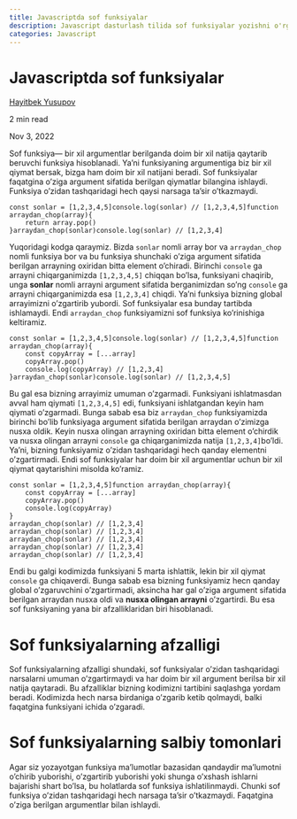 ```yaml
---
title: Javascriptda sof funksiyalar
description: Javascript dasturlash tilida sof funksiyalar yozishni o'rganamiz
categories: Javascript
---
```


# Javascriptda sof funksiyalar

[](https://medium.com/@khaitbekdev?source=post_page-----f9818bd2220e--------------------------------)

[Hayitbek Yusupov](https://medium.com/@khaitbekdev?source=post_page-----f9818bd2220e--------------------------------)

2 min read

Nov 3, 2022

Sof funksiya— bir xil argumentlar berilganda doim bir xil natija qaytarib beruvchi funksiya hisoblanadi. Ya’ni funksiyaning argumentiga biz bir xil qiymat bersak, bizga ham doim bir xil natijani beradi. Sof funksiyalar faqatgina o’ziga argument sifatida berilgan qiymatlar bilangina ishlaydi. Funksiya o’zidan tashqaridagi hech qaysi narsaga ta’sir o’tkazmaydi.

```
const sonlar = [1,2,3,4,5]console.log(sonlar) // [1,2,3,4,5]function arraydan_chop(array){
    return array.pop()
}arraydan_chop(sonlar)console.log(sonlar) // [1,2,3,4]
```

Yuqoridagi kodga qaraymiz. Bizda `sonlar` nomli array bor va `arraydan_chop` nomli funksiya bor va bu funksiya shunchaki o’ziga argument sifatida berilgan arrayning oxiridan bitta element o’chiradi. Birinchi `console` ga arrayni chiqarganimizda `[1,2,3,4,5]` chiqqan bo’lsa, funksiyani chaqirib, unga **sonlar** nomli arrayni argument sifatida berganimizdan so’ng `console` ga arrayni chiqarganimizda esa `[1,2,3,4]` chiqdi. Ya’ni funksiya bizning global arrayimizni o’zgartirib yubordi. Sof funksiyalar esa bunday tartibda ishlamaydi. Endi `arraydan_chop` funksiyamizni sof funksiya ko’rinishiga keltiramiz.

```
const sonlar = [1,2,3,4,5]console.log(sonlar) // [1,2,3,4,5]function arraydan_chop(array){
    const copyArray = [...array]
    copyArray.pop()
    console.log(copyArray) // [1,2,3,4]
}arraydan_chop(sonlar)console.log(sonlar) // [1,2,3,4,5]
```

Bu gal esa bizning arrayimiz umuman o’zgarmadi. Funksiyani ishlatmasdan avval ham qiymati `[1,2,3,4,5]` edi, funksiyani ishlatgandan keyin ham qiymati o’zgarmadi. Bunga sabab esa biz `arraydan_chop` funksiyamizda birinchi bo’lib funksiyaga argument sifatida berilgan arraydan o’zimizga nusxa oldik. Keyin nusxa olingan arrayning oxiridan bitta element o’chirdik va nusxa olingan arrayni `console` ga chiqarganimizda natija `[1,2,3,4]`bo’ldi. Ya’ni, bizning funksiyamiz o’zidan tashqaridagi hech qanday elementni o’zgartirmadi. Endi sof funksiyalar har doim bir xil argumentlar uchun bir xil qiymat qaytarishini misolda ko’ramiz.

```
const sonlar = [1,2,3,4,5]function arraydan_chop(array){
    const copyArray = [...array]
    copyArray.pop()
    console.log(copyArray)
}
arraydan_chop(sonlar) // [1,2,3,4]
arraydan_chop(sonlar) // [1,2,3,4]
arraydan_chop(sonlar) // [1,2,3,4]
arraydan_chop(sonlar) // [1,2,3,4]
arraydan_chop(sonlar) // [1,2,3,4]
```

Endi bu galgi kodimizda funksiyani 5 marta ishlattik, lekin bir xil qiymat `console` ga chiqaverdi. Bunga sabab esa bizning funksiyamiz hecn qanday global o’zgaruvchini o’zgartirmadi, aksincha har gal o’ziga argument sifatida berilgan arraydan nusxa oldi va **nusxa olingan arrayni** o’zgartirdi. Bu esa sof funksiyaning yana bir afzalliklaridan biri hisoblanadi.

# Sof funksiyalarning afzalligi

Sof funksiyalarning afzalligi shundaki, sof funksiyalar o’zidan tashqaridagi narsalarni umuman o’zgartirmaydi va har doim bir xil argument berilsa bir xil natija qaytaradi. Bu afzalliklar bizning kodimizni tartibini saqlashga yordam beradi. Kodimizda hech narsa birdaniga o’zgarib ketib qolmaydi, balki faqatgina funksiyani ichida o’zgaradi.

# Sof funksiyalarning salbiy tomonlari

Agar siz yozayotgan funksiya ma’lumotlar bazasidan qandaydir ma’lumotni o’chirib yuborishi, o’zgartirib yuborishi yoki shunga o’xshash ishlarni bajarishi shart bo’lsa, bu holatlarda sof funksiya ishlatilinmaydi. Chunki sof funksiya o’zidan tashqaridagi hech narsaga ta’sir o’tkazmaydi. Faqatgina o’ziga berilgan argumentlar bilan ishlaydi.
